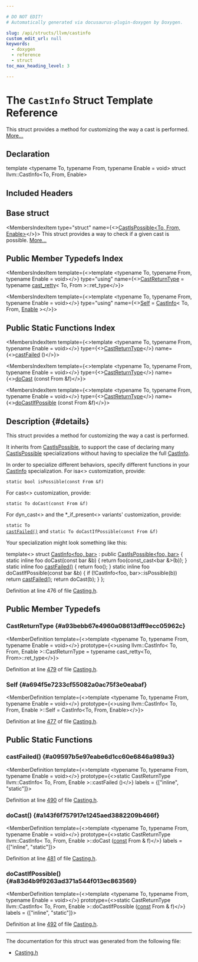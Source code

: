 ```yaml
---

# DO NOT EDIT!
# Automatically generated via docusaurus-plugin-doxygen by Doxygen.

slug: /api/structs/llvm/castinfo
custom_edit_url: null
keywords:
  - doxygen
  - reference
  - struct
toc_max_heading_level: 3

---
```





# The `CastInfo` Struct Template Reference

<DoxygenPage pluginConfig={pluginConfig}>

This struct provides a method for customizing the way a cast is performed. <a href="#details">More...</a>

## Declaration

<CodeBlock>template &lt;typename To, typename From, typename Enable = void&gt;
struct llvm::CastInfo&lt;To, From, Enable&gt;</CodeBlock>

## Included Headers

<IncludesList>
<IncludesListItem
  filePath="llvm/Support/Casting.h"
  permalink="/docs/api/files/include/include/llvm/include/llvm/support/casting-h"
  isLocal="true" />
</IncludesList>

## Base struct

<MembersIndex>

<MembersIndexItem
  type="struct"
  name={<><a href="/docs/api/structs/llvm/castispossible">CastIsPossible&lt;To, From, Enable&gt;</a></>}>
This struct provides a way to check if a given cast is possible. <a href="/docs/api/structs/llvm/castispossible/#details">More...</a>
</MembersIndexItem>

</MembersIndex>

## Public Member Typedefs Index

<MembersIndex>

<MembersIndexItem
  template={<>template &lt;typename To, typename From, typename Enable = void&gt;</>}
  type="using"
  name={<><a href="#a93bebb67e4960a08613dff9ecc05962c">CastReturnType</a> = typename <a href="/docs/api/structs/llvm/cast-retty">cast&#95;retty</a>&lt; To, From &gt;::ret&#95;type</>}>
</MembersIndexItem>

<MembersIndexItem
  template={<>template &lt;typename To, typename From, typename Enable = void&gt;</>}
  type="using"
  name={<><a href="#a694f5e7233cf55082a0ac75f3e0eabaf">Self</a> = <a href="/docs/api/structs/llvm/castinfo">CastInfo</a>&lt; To, From, <a href="/docs/api/namespaces/llvm/#afdccf3ff7a8dfaa084b07c1fb417bbe2a2faec1f9f8cc7f8f40d521c4dd574f49">Enable</a> &gt;</>}>
</MembersIndexItem>

</MembersIndex>

## Public Static Functions Index

<MembersIndex>

<MembersIndexItem
  template={<>template &lt;typename To, typename From, typename Enable = void&gt;</>}
  type={<><a href="#a93bebb67e4960a08613dff9ecc05962c">CastReturnType</a></>}
  name={<><a href="#a09597b5e97eabe6d1cc60e6846a989a3">castFailed</a> ()</>}>
</MembersIndexItem>

<MembersIndexItem
  template={<>template &lt;typename To, typename From, typename Enable = void&gt;</>}
  type={<><a href="#a93bebb67e4960a08613dff9ecc05962c">CastReturnType</a></>}
  name={<><a href="#a143f6f757917e1245aed3882209b466f">doCast</a> (const From &amp;f)</>}>
</MembersIndexItem>

<MembersIndexItem
  template={<>template &lt;typename To, typename From, typename Enable = void&gt;</>}
  type={<><a href="#a93bebb67e4960a08613dff9ecc05962c">CastReturnType</a></>}
  name={<><a href="#a83d4b9f9263ad371a544f013ec863569">doCastIfPossible</a> (const From &amp;f)</>}>
</MembersIndexItem>

</MembersIndex>

## Description {#details}

This struct provides a method for customizing the way a cast is performed.

It inherits from <a href="/docs/api/structs/llvm/castispossible">CastIsPossible</a>, to support the case of declaring many <a href="/docs/api/structs/llvm/castispossible">CastIsPossible</a> specializations without having to specialize the full <a href="/docs/api/structs/llvm/castinfo">CastInfo</a>.

In order to specialize different behaviors, specify different functions in your <a href="/docs/api/structs/llvm/castinfo">CastInfo</a> specialization. For isa&lt;&gt; customization, provide:

<code>static bool isPossible(const From &amp;f)</code>

For cast&lt;&gt; customization, provide:

<code>static To doCast(const From &amp;f)</code>

For dyn&#95;cast&lt;&gt; and the &#42;&#95;if&#95;present&lt;&gt; variants&#39; customization, provide:

<code>static To <a href="#a09597b5e97eabe6d1cc60e6846a989a3">castFailed()</a></code> and <code>static To doCastIfPossible(const From &amp;f)</code>

Your specialization might look something like this:

template&lt;&gt; struct <a href="/docs/api/structs/llvm/castinfo">CastInfo&lt;foo, bar&gt;</a> : public <a href="/docs/api/structs/llvm/castispossible">CastIsPossible&lt;foo, bar&gt;</a> &#123; static inline foo doCast(const bar &amp;b) &#123; return foo(const&#95;cast&lt;bar &amp;&gt;(b)); &#125; static inline foo <a href="#a09597b5e97eabe6d1cc60e6846a989a3">castFailed()</a> &#123; return foo(); &#125; static inline foo doCastIfPossible(const bar &amp;b) &#123; if (!CastInfo&lt;foo, bar&gt;::isPossible(b)) return <a href="#a09597b5e97eabe6d1cc60e6846a989a3">castFailed()</a>; return doCast(b); &#125; &#125;;

Definition at line 476 of file <a href="/docs/api/files/include/include/llvm/include/llvm/support/casting-h">Casting.h</a>.

<SectionDefinition>

## Public Member Typedefs

### CastReturnType {#a93bebb67e4960a08613dff9ecc05962c}

<MemberDefinition
  template={<>template &lt;typename To, typename From, typename Enable = void&gt;</>}
  prototype={<>using llvm::CastInfo&lt; To, From, Enable &gt;::CastReturnType =  typename cast&#95;retty&lt;To, From&gt;::ret&#95;type</>}>

Definition at line <a href="/docs/api/files/include/include/llvm/include/llvm/support/casting-h/#l00479">479</a> of file <a href="/docs/api/files/include/include/llvm/include/llvm/support/casting-h">Casting.h</a>.
</MemberDefinition>

### Self {#a694f5e7233cf55082a0ac75f3e0eabaf}

<MemberDefinition
  template={<>template &lt;typename To, typename From, typename Enable = void&gt;</>}
  prototype={<>using llvm::CastInfo&lt; To, From, Enable &gt;::Self =  CastInfo&lt;To, From, Enable&gt;</>}>

Definition at line <a href="/docs/api/files/include/include/llvm/include/llvm/support/casting-h/#l00477">477</a> of file <a href="/docs/api/files/include/include/llvm/include/llvm/support/casting-h">Casting.h</a>.
</MemberDefinition>

</SectionDefinition>

<SectionDefinition>

## Public Static Functions

### castFailed() {#a09597b5e97eabe6d1cc60e6846a989a3}

<MemberDefinition
  template={<>template &lt;typename To, typename From, typename Enable = void&gt;</>}
  prototype={<>static CastReturnType llvm::CastInfo&lt; To, From, Enable &gt;::castFailed ()</>}
  labels = {["inline", "static"]}>

Definition at line <a href="/docs/api/files/include/include/llvm/include/llvm/support/casting-h/#l00490">490</a> of file <a href="/docs/api/files/include/include/llvm/include/llvm/support/casting-h">Casting.h</a>.
</MemberDefinition>

### doCast() {#a143f6f757917e1245aed3882209b466f}

<MemberDefinition
  template={<>template &lt;typename To, typename From, typename Enable = void&gt;</>}
  prototype={<>static CastReturnType llvm::CastInfo&lt; To, From, Enable &gt;::doCast (<a href="/docs/api/files/lib/lib/target/lib/target/aarch64/aarch64promoteconstant-cpp/#a90f8350fecae261c25be85d38b451bff">const</a> From &amp; f)</>}
  labels = {["inline", "static"]}>

Definition at line <a href="/docs/api/files/include/include/llvm/include/llvm/support/casting-h/#l00481">481</a> of file <a href="/docs/api/files/include/include/llvm/include/llvm/support/casting-h">Casting.h</a>.
</MemberDefinition>

### doCastIfPossible() {#a83d4b9f9263ad371a544f013ec863569}

<MemberDefinition
  template={<>template &lt;typename To, typename From, typename Enable = void&gt;</>}
  prototype={<>static CastReturnType llvm::CastInfo&lt; To, From, Enable &gt;::doCastIfPossible (<a href="/docs/api/files/lib/lib/target/lib/target/aarch64/aarch64promoteconstant-cpp/#a90f8350fecae261c25be85d38b451bff">const</a> From &amp; f)</>}
  labels = {["inline", "static"]}>

Definition at line <a href="/docs/api/files/include/include/llvm/include/llvm/support/casting-h/#l00492">492</a> of file <a href="/docs/api/files/include/include/llvm/include/llvm/support/casting-h">Casting.h</a>.
</MemberDefinition>

</SectionDefinition>

<hr/>

The documentation for this struct was generated from the following file:

<ul>
<li><a href="/docs/api/files/include/include/llvm/include/llvm/support/casting-h">Casting.h</a></li>
</ul>

</DoxygenPage>
